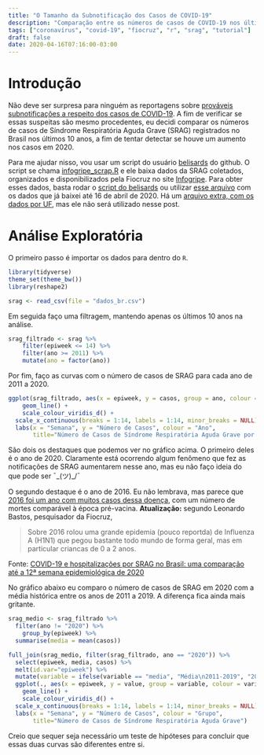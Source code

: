 ```yaml
---
title: "O Tamanho da Subnotificação dos Casos de COVID-19"
description: "Comparação entre os números de casos de COVID-19 nos últimos 10 anos no Brasil"
tags: ["coronavírus", "covid-19", "fiocruz", "r", "srag", "tutorial"]
draft: false
date: 2020-04-16T07:16:00-03:00
---
```


# Introdução

Não deve ser surpresa para ninguém as reportagens sobre [prováveis subnotificações a respeito dos casos de COVID-19](https://g1.globo.com/sp/sao-paulo/noticia/2020/04/15/apesar-de-provavel-subnotificacao-e-atraso-de-exames-especialistas-veem-indicios-de-achamento-da-curva-do-coronavirus-em-sp.ghtml). A fim de verificar se essas suspeitas são mesmo procedentes, eu decidi comparar os números de casos de Síndrome Respiratória Aguda Grave (SRAG) registrados no Brasil nos últimos 10 anos, a fim de tentar detectar se houve um aumento nos casos em 2020.

Para me ajudar nisso, vou usar um script do usuário [belisards](https://github.com/belisards) do github. O script se chama [infogripe_scrap.R](https://github.com/belisards/srag_brasil/blob/master/infogripe_scrap.R) e ele baixa dados da SRAG coletados, organizados e disponibilizados pela Fiocruz no site [Infogripe](http://info.gripe.fiocruz.br/). Para obter esses dados, basta rodar o [script do belisards](https://github.com/belisards/srag_brasil/blob/master/infogripe_scrap.R) ou utilizar [esse arquivo](https://marcusnunes.me/images/dados/dados_br.csv) com os dados que já baixei até 16 de abril de 2020. Há um [arquivo extra, com os dados por UF](https://marcusnunes.me/images/dados/dados_uf.csv), mas ele não será utilizado nesse post.



# Análise Exploratória

O primeiro passo é importar os dados para dentro do `R`.

```r
library(tidyverse)
theme_set(theme_bw())
library(reshape2)

srag <- read_csv(file = "dados_br.csv")
```

Em seguida faço uma filtragem, mantendo apenas os últimos 10 anos na análise.

```r
srag_filtrado <- srag %>%
	filter(epiweek <= 14) %>%
	filter(ano >= 2011) %>%
	mutate(ano = factor(ano))
```

Por fim, faço as curvas com o número de casos de SRAG para cada ano de 2011 a 2020.

```r
ggplot(srag_filtrado, aes(x = epiweek, y = casos, group = ano, colour = ano)) +
	geom_line() +
	scale_colour_viridis_d() +
  scale_x_continuous(breaks = 1:14, labels = 1:14, minor_breaks = NULL) +
  labs(x = "Semana", y = "Número de Casos", colour = "Ano", 
       title="Número de Casos de Síndrome Respiratória Aguda Grave por Ano")
```

São dois os destaques que podemos ver no gráfico acima. O primeiro deles é o ano de 2020. Claramente está ocorrendo algum fenômeno que fez as notificações de SRAG aumentarem nesse ano, mas eu não faço ideia do que pode ser ¯\_(ツ)_/¯

O segundo destaque é o ano de 2016. Eu não lembrava, mas parece que [2016 foi um ano com muitos casos dessa doença](https://g1.globo.com/bemestar/noticia/brasil-tem-mais-de-19-mil-mortes-por-h1n1-em-2016-diz-ministerio.ghtml), com um número de mortes comparável à época pré-vacina. **Atualização:** segundo Leonardo Bastos, pesquisador da Fiocruz,

> Sobre 2016 rolou uma grande epidemia (pouco reportda) de Influenza A (H1N1) que pegou bastante todo mundo de forma geral, mas em particular criancas de 0 a 2 anos.

Fonte: [COVID-19 e hospitalizações por SRAG no Brasil: uma comparação até a 12ª semana epidemiológica de 2020](http://cadernos.ensp.fiocruz.br/csp/artigo/1032/covid-19-e-hospitalizaes-por-srag-no-brasil-uma-comparao-at-a-12-semana-epidemiolgica-de-2020)

No gráfico abaixo eu comparo o número de casos de SRAG em 2020 com a média histórica entre os anos de 2011 a 2019. A diferença fica ainda mais gritante.

```r
srag_medio <- srag_filtrado %>%
  filter(ano != "2020") %>%
	group_by(epiweek) %>%
  summarise(media = mean(casos))

full_join(srag_medio, filter(srag_filtrado, ano == "2020")) %>%
  select(epiweek, media, casos) %>%
  melt(id.var="epiweek") %>%
  mutate(variable = ifelse(variable == "media", "Média\n2011-2019", "2020")) %>% 
  ggplot(., aes(x = epiweek, y = value, group = variable, colour = variable)) +
	geom_line() +
	scale_colour_viridis_d() +
  scale_x_continuous(breaks = 1:14, labels = 1:14, minor_breaks = NULL) +
  labs(x = "Semana", y = "Número de Casos", colour = "Grupo", 
       title="Número de Casos de Síndrome Respiratória Aguda Grave")
```

Creio que sequer seja necessário um teste de hipóteses para concluir que essas duas curvas são diferentes entre si.



